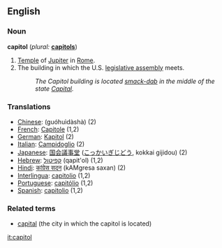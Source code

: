 ==English==

===Noun===
'''capitol'''  (''plural:'' '''[[capitols]]''')
#[[Temple]] of [[Jupiter]] in [[Rome]].
#The building in which the U.S. [[legislative assembly]] meets.
#:''The Capitol building is located [[smack-dab]] in the middle of the state [[Capital]].''

===Translations===
{{trans-top|The building in Washington, D.C. which houses the Congress of the United States of America}}
*[[Chinese]]: {{zh-ts|國會大廈|国会大厦}} (guóhuìdàshà) (2)
*[[French]]: [[Capitole]] {{m}} (1,2)
*[[German]]: [[Kapitol]] {{n}} (2)
*[[Italian]]: [[Campidoglio]] {{m}} (2)
*[[Japanese]]: [[国会議事堂]] ([[こっかいぎじどう]], kokkai gijidou) (2)
*[[Hebrew]]: [[קפיטול]] (qapit'ol) (1,2)
*[[Hindi]]: [[कांग्रेस सदन]] (kAMgresa saxan) {{m}} (2)
*[[Interlingua]]: [[capitolio]] (1,2)
*[[Portuguese]]: [[capitólio]] {{m}} (1,2)
*[[Spanish]]: [[capitolio]] {{m}} (1,2)

===Related terms===
*[[capital]] (the city in which the capitol is located)

[[it:capitol]]